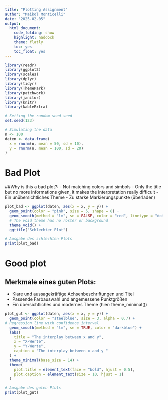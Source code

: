 ```yaml
---
title: "Plotting Assignment"
author: "Maikol Monticelli"
date: "2025-02-05"
output:
  html_document:
    code_folding: show
    highlight: haddock
    theme: flatly
    toc: yes
    toc_float: yes
---
```



```r

library(readr)
library(ggplot2)
library(scales)
library(dplyr)
library(tidyr)
library(ThemePark)
library(patchwork)
library(janitor)
library(knitr)
library(kableExtra)

```

```r

# Setting the random seed seed
set.seed(123)

# Simulating the data
n <- 100
daten <- data.frame(
  x = rnorm(n, mean = 50, sd = 10),
  y = rnorm(n, mean = 100, sd = 20)
)
```

# Bad Plot
##Why is this a bad plot?:
 - Not matching colors and simbols 
 - Only the title but no more informations given, it makes the interpretation really difficult
 - Ein unübersichtliches Theme 
 - Zu starke Markierungspunkte (überladen)
```r
plot_bad <- ggplot(daten, aes(x = x, y = y)) +
  geom_point(color = "pink", size = 5, shape = 8) +             
  geom_smooth(method = "lm", se = FALSE, color = "red", linetype = "dotted") +
  # The void theme has no roster or background
  theme_void() +                                                 
  ggtitle("Schlechter Plot")                                     

```

```r
# Ausgabe des schlechten Plots
print(plot_bad)

```

# Good plot
## Merkmale eines guten Plots:
 - Klare und aussagekräftige Achsenbeschriftungen und Titel
 - Passende Farbauswahl und angemessene Punktgrößen
 - Ein übersichtliches und modernes Theme (hier: theme_minimal())

```r
plot_gut <- ggplot(daten, aes(x = x, y = y)) +
  geom_point(color = "steelblue", size = 3, alpha = 0.7) +    
# Regression line with confidence interval
  geom_smooth(method = "lm", se = TRUE, color = "darkblue") +        
  labs(
    title = "The interplay between x and y",
    x = "X-Werte",
    y = "Y-Werte",
    caption = "The interplay between x and y "
  ) +
  theme_minimal(base_size = 14) +                                   
  theme(
    plot.title = element_text(face = "bold", hjust = 0.5),
    plot.caption = element_text(size = 10, hjust = 1)
  )

```


```r
# Ausgabe des guten Plots
print(plot_gut)

```

